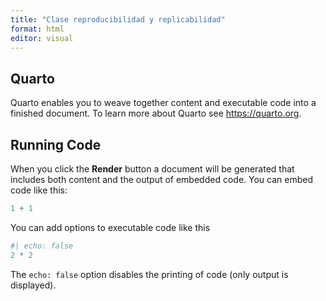 ```yaml
---
title: "Clase reproducibilidad y replicabilidad"
format: html
editor: visual
---
```


## Quarto

Quarto enables you to weave together content and executable code into a finished document. To learn more about Quarto see <https://quarto.org>.

## Running Code

When you click the **Render** button a document will be generated that includes both content and the output of embedded code. You can embed code like this:

```r
1 + 1
```

You can add options to executable code like this

```r
#| echo: false
2 * 2
```

The `echo: false` option disables the printing of code (only output is displayed).
